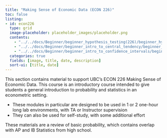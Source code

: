 ```yaml
---
title: "Making Sense of Economic Data (ECON 226)"
toc: false
listing:
- id: econ226
  type: grid
  image-placeholder: placeholder_images/placeholder.png
  contents:
    - "../../docs/Beginner/beginner_hypothesis_testing(226)/beginner_hypothesis_testing(226).qmd"
    - "../../docs/Beginner/beginner_intro_to_central_tendency/beginner_intro_to_central_tendency.qmd"
    - "../../docs/Beginner/beginner_intro_to_confidence_intervals/beginner_intro_to_confidence_intervals.qmd"
  categories: true
  fields: [image, title, date, description]
  sort-ui: [title, date]
---
```


This section contains material to support UBC's ECON 226 Making Sense of Economic Data.  This course is an introductory course intended to give students a general introduction to probability and statistics in an econometric setting.

* These modules in particular are designed to be used in 1 or 2 one-hour long lab environments, with TA or Instructor supervision
* They can also be used for self-study, with some additional effort

These materials are a review of basic probability, which contains overlap with AP and IB Statistics from high school.

::: {#econ226}

:::

